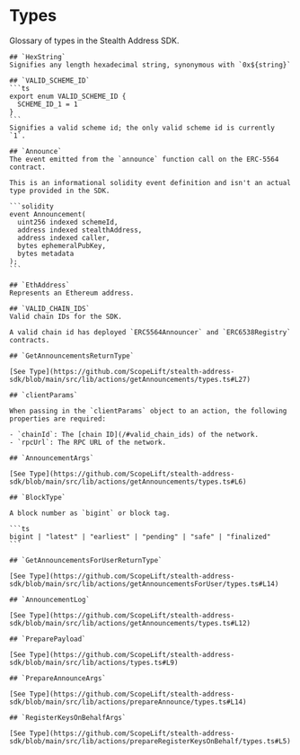 # Types

Glossary of types in the Stealth Address SDK.

    ## `HexString`
    Signifies any length hexadecimal string, synonymous with `0x${string}`

    ## `VALID_SCHEME_ID`
    ```ts
    export enum VALID_SCHEME_ID {
      SCHEME_ID_1 = 1
    }
    ```
    Signifies a valid scheme id; the only valid scheme id is currently `1`.

    ## `Announce`
    The event emitted from the `announce` function call on the ERC-5564 contract.

    This is an informational solidity event definition and isn't an actual type provided in the SDK.

    ```solidity
    event Announcement(
      uint256 indexed schemeId,
      address indexed stealthAddress,
      address indexed caller,
      bytes ephemeralPubKey,
      bytes metadata
    );
    ```

    ## `EthAddress`
    Represents an Ethereum address.

    ## `VALID_CHAIN_IDS`
    Valid chain IDs for the SDK.

    A valid chain id has deployed `ERC5564Announcer` and `ERC6538Registry` contracts.

    ## `GetAnnouncementsReturnType`

    [See Type](https://github.com/ScopeLift/stealth-address-sdk/blob/main/src/lib/actions/getAnnouncements/types.ts#L27)

    ## `clientParams`

    When passing in the `clientParams` object to an action, the following properties are required:

    - `chainId`: The [chain ID](/#valid_chain_ids) of the network.
    - `rpcUrl`: The RPC URL of the network.

    ## `AnnouncementArgs`

    [See Type](https://github.com/ScopeLift/stealth-address-sdk/blob/main/src/lib/actions/getAnnouncements/types.ts#L6)

    ## `BlockType`

    A block number as `bigint` or block tag.

    ```ts
    bigint | "latest" | "earliest" | "pending" | "safe" | "finalized"
    ```

    ## `GetAnnouncementsForUserReturnType`

    [See Type](https://github.com/ScopeLift/stealth-address-sdk/blob/main/src/lib/actions/getAnnouncementsForUser/types.ts#L14)

    ## `AnnouncementLog`

    [See Type](https://github.com/ScopeLift/stealth-address-sdk/blob/main/src/lib/actions/getAnnouncements/types.ts#L12)

    ## `PreparePayload`

    [See Type](https://github.com/ScopeLift/stealth-address-sdk/blob/main/src/lib/actions/types.ts#L9)

    ## `PrepareAnnounceArgs`

    [See Type](https://github.com/ScopeLift/stealth-address-sdk/blob/main/src/lib/actions/prepareAnnounce/types.ts#L14)

    ## `RegisterKeysOnBehalfArgs`

    [See Type](https://github.com/ScopeLift/stealth-address-sdk/blob/main/src/lib/actions/prepareRegisterKeysOnBehalf/types.ts#L5)
